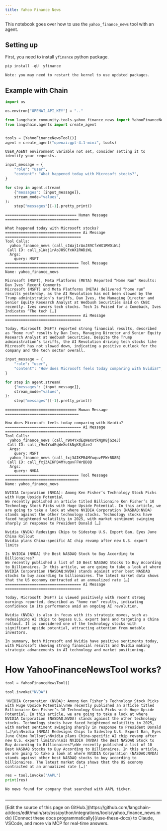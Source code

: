 ```yaml
---
title: Yahoo Finance News
---
```


This notebook goes over how to use the `yahoo_finance_news` tool with an agent.

## Setting up

First, you need to install `yfinance` python package.

```python
pip install -qU  yfinance
```

```output
Note: you may need to restart the kernel to use updated packages.
```

## Example with Chain

```python
import os

os.environ["OPENAI_API_KEY"] = ".."
```

```python
from langchain_community.tools.yahoo_finance_news import YahooFinanceNewsTool
from langchain.agents import create_agent


tools = [YahooFinanceNewsTool()]
agent = create_agent("openai:gpt-4.1-mini", tools)
```

```output
USER_AGENT environment variable not set, consider setting it to identify your requests.
```

```python
input_message = {
    "role": "user",
    "content": "What happened today with Microsoft stocks?",
}

for step in agent.stream(
    {"messages": [input_message]},
    stream_mode="values",
):
    step["messages"][-1].pretty_print()
```

```output
================================ Human Message =================================

What happened today with Microsoft stocks?
================================== Ai Message ==================================
Tool Calls:
  yahoo_finance_news (call_s1Waj1rAoJ89CfxWX1RWDiWL)
 Call ID: call_s1Waj1rAoJ89CfxWX1RWDiWL
  Args:
    query: MSFT
================================= Tool Message =================================
Name: yahoo_finance_news

Microsoft (MSFT), Meta Platforms (META) Reported “Home Run” Results: Dan Ives’ Recent Comments
Microsoft (MSFT) and Meta Platforms (META) delivered “home run” results yesterday, as the AI Revolution has not been slowed by the Trump administration’s tariffs, Dan Ives, the Managing Director and Senior Equity Research Analyst at Wedbush Securities said on CNBC recently. Ives covers tech stocks. Tech Is Poised for a Comeback, Ives Indicates “The tech […]
================================== Ai Message ==================================

Today, Microsoft (MSFT) reported strong financial results, described as "home run" results by Dan Ives, Managing Director and Senior Equity Research Analyst at Wedbush Securities. Despite the Trump administration’s tariffs, the AI Revolution driving tech stocks like Microsoft has not slowed down, indicating a positive outlook for the company and the tech sector overall.
```

```python
input_message = {
    "role": "user",
    "content": "How does Microsoft feels today comparing with Nvidia?",
}

for step in agent.stream(
    {"messages": [input_message]},
    stream_mode="values",
):
    step["messages"][-1].pretty_print()
```

```output
================================ Human Message =================================

How does Microsoft feels today comparing with Nvidia?
================================== Ai Message ==================================
Tool Calls:
  yahoo_finance_news (call_r9m4YxdEqWeXotkNgK8jGzeJ)
 Call ID: call_r9m4YxdEqWeXotkNgK8jGzeJ
  Args:
    query: MSFT
  yahoo_finance_news (call_fxj3AIKPB4MYuquvFFWrBD8B)
 Call ID: call_fxj3AIKPB4MYuquvFFWrBD8B
  Args:
    query: NVDA
================================= Tool Message =================================
Name: yahoo_finance_news

NVIDIA Corporation (NVDA): Among Ken Fisher’s Technology Stock Picks with Huge Upside Potential
We recently published an article titled Billionaire Ken Fisher’s 10 Technology Stock Picks with Huge Upside Potential. In this article, we are going to take a look at where NVIDIA Corporation (NASDAQ:NVDA) stands against the other technology stocks. Technology stocks have faced heightened volatility in 2025, with market sentiment swinging sharply in response to President Donald […]

Nvidia (NVDA) Redesigns Chips to Sidestep U.S. Export Ban, Eyes June China Rollout
Nvidia plans China-specific AI chip revamp after new U.S. export limits

Is NVIDIA (NVDA) the Best NASDAQ Stock to Buy According to Billionaires?
We recently published a list of 10 Best NASDAQ Stocks to Buy According to Billionaires. In this article, we are going to take a look at where NVIDIA Corporation (NASDAQ:NVDA) stands against other best NASDAQ stocks to buy according to billionaires. The latest market data shows that the US economy contracted at an annualized rate […]
================================== Ai Message ==================================

Today, Microsoft (MSFT) is viewed positively with recent strong earnings reported, described as "home run" results, indicating confidence in its performance amid an ongoing AI revolution.

Nvidia (NVDA) is also in focus with its strategic moves, such as redesigning AI chips to bypass U.S. export bans and targeting a China rollout. It is considered one of the technology stocks with significant upside potential, attracting attention from notable investors.

In summary, both Microsoft and Nvidia have positive sentiments today, with Microsoft showing strong financial results and Nvidia making strategic advancements in AI technology and market positioning.
```

# How YahooFinanceNewsTool works?

```python
tool = YahooFinanceNewsTool()
```

```python
tool.invoke("NVDA")
```

```output
'NVIDIA Corporation (NVDA): Among Ken Fisher’s Technology Stock Picks with Huge Upside Potential\nWe recently published an article titled Billionaire Ken Fisher’s 10 Technology Stock Picks with Huge Upside Potential. In this article, we are going to take a look at where NVIDIA Corporation (NASDAQ:NVDA) stands against the other technology stocks. Technology stocks have faced heightened volatility in 2025, with market sentiment swinging sharply in response to President Donald […]\n\nNvidia (NVDA) Redesigns Chips to Sidestep U.S. Export Ban, Eyes June China Rollout\nNvidia plans China-specific AI chip revamp after new U.S. export limits\n\nIs NVIDIA (NVDA) the Best NASDAQ Stock to Buy According to Billionaires?\nWe recently published a list of 10 Best NASDAQ Stocks to Buy According to Billionaires. In this article, we are going to take a look at where NVIDIA Corporation (NASDAQ:NVDA) stands against other best NASDAQ stocks to buy according to billionaires. The latest market data shows that the US economy contracted at an annualized rate […]'
```

```python
res = tool.invoke("AAPL")
print(res)
```

```output
No news found for company that searched with AAPL ticker.
```

```python

```

---

<Callout icon="pen-to-square" iconType="regular">
    [Edit the source of this page on GitHub.](https://github.com/langchain-ai/docs/edit/main/src/oss/python/integrations/tools/yahoo_finance_news.mdx)
</Callout>
<Tip icon="terminal" iconType="regular">
    [Connect these docs programmatically](/use-these-docs) to Claude, VSCode, and more via MCP for    real-time answers.
</Tip>
